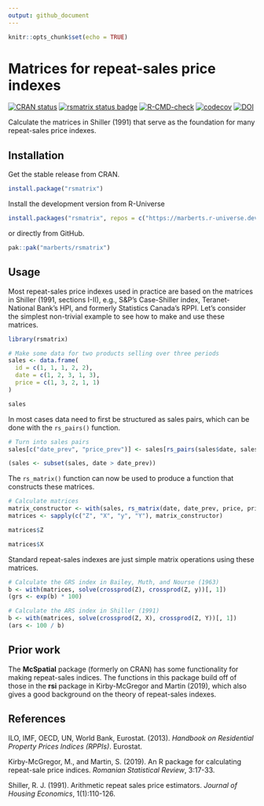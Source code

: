 ```yaml
---
output: github_document
---
```


<!-- README.md is generated from README.Rmd. Please edit that file. -->

```r
knitr::opts_chunk$set(echo = TRUE)
```

# Matrices for repeat-sales price indexes

<!-- Badges -->
[![CRAN status](https://www.r-pkg.org/badges/version/rsmatrix)](https://cran.r-project.org/package=rsmatrix)
[![rsmatrix status badge](https://marberts.r-universe.dev/badges/rsmatrix)](https://marberts.r-universe.dev)
[![R-CMD-check](https://github.com/marberts/rsmatrix/workflows/R-CMD-check/badge.svg)](https://github.com/marberts/rsmatrix/actions)
[![codecov](https://codecov.io/gh/marberts/rsmatrix/branch/master/graph/badge.svg)](https://app.codecov.io/gh/marberts/rsmatrix)
[![DOI](https://zenodo.org/badge/283389699.svg)](https://zenodo.org/doi/10.5281/zenodo.10110159)

Calculate the matrices in Shiller (1991) that serve as the foundation for many repeat-sales price indexes.

## Installation

Get the stable release from CRAN.

```r
install.package("rsmatrix")
```

Install the development version from R-Universe

```r
install.packages("rsmatrix", repos = c("https://marberts.r-universe.dev", "https://cloud.r-project.org"))
```

or directly from GitHub.

```r
pak::pak("marberts/rsmatrix")
```

## Usage

Most repeat-sales price indexes used in practice are based on the matrices in Shiller (1991, sections I-II), e.g., S&P's Case-Shiller index, Teranet-National Bank's HPI, and formerly Statistics Canada's RPPI. Let's consider the simplest non-trivial example to see how to make and use these matrices.

```r
library(rsmatrix)

# Make some data for two products selling over three periods
sales <- data.frame(
  id = c(1, 1, 1, 2, 2),
  date = c(1, 2, 3, 1, 3),
  price = c(1, 3, 2, 1, 1)
)

sales
```

In most cases data need to first be structured as sales pairs, which can be done with the `rs_pairs()` function.

```r
# Turn into sales pairs
sales[c("date_prev", "price_prev")] <- sales[rs_pairs(sales$date, sales$id), c("date", "price")]

(sales <- subset(sales, date > date_prev))
```

The `rs_matrix()` function can now be used to produce a function that constructs these matrices. 

```r
# Calculate matrices
matrix_constructor <- with(sales, rs_matrix(date, date_prev, price, price_prev))
matrices <- sapply(c("Z", "X", "y", "Y"), matrix_constructor)

matrices$Z

matrices$X
```

Standard repeat-sales indexes are just simple matrix operations using these matrices.

```r
# Calculate the GRS index in Bailey, Muth, and Nourse (1963)
b <- with(matrices, solve(crossprod(Z), crossprod(Z, y))[, 1])
(grs <- exp(b) * 100)

# Calculate the ARS index in Shiller (1991)
b <- with(matrices, solve(crossprod(Z, X), crossprod(Z, Y))[, 1])
(ars <- 100 / b)
```

## Prior work

The **McSpatial** package (formerly on CRAN) has some functionality for making repeat-sales indices. The functions in this package build off of those in the **rsi** package in Kirby-McGregor and Martin (2019), which also gives a good background on the theory of repeat-sales indexes.

## References

ILO, IMF, OECD, UN, World Bank, Eurostat. (2013). *Handbook on Residential Property Prices Indices (RPPIs)*. Eurostat.

Kirby-McGregor, M., and Martin, S. (2019). An R package for calculating repeat-sale price indices. *Romanian Statistical Review*, 3:17-33.

Shiller, R. J. (1991). Arithmetic repeat sales price estimators. *Journal of Housing Economics*, 1(1):110-126.
